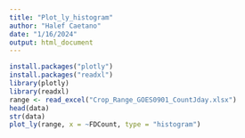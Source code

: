 ```yaml
---
title: "Plot_ly_histogram"
author: "Halef Caetano"
date: "1/16/2024"
output: html_document
---
```


```r

install.packages("plotly")
install.packages("readxl")
library(plotly)
library(readxl)
range <- read_excel("Crop_Range_GOES0901_CountJday.xlsx")
head(data)
str(data)
plot_ly(range, x = ~FDCount, type = "histogram")
```
